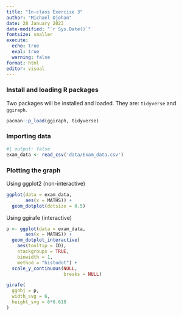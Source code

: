 ```yaml
---
title: "In-class Exercise 3"
author: "Michael Djohan"
date: 28 January 2023
date-modified: "`r Sys.Date()`"
fontsize: smaller
execute: 
  echo: true
  eval: true
  warning: false
format: html
editor: visual
---
```


### Install and loading R packages

Two packages will be installed and loaded. They are: `tidyverse` and `ggiraph`.

```r
pacman::p_load(ggiraph, tidyverse)
```

### Importing data

```r
#| output: false
exam_data <- read_csv('data/Exam_data.csv')
```
### Plotting the graph
Using ggplot2 (non-interactive)
```r
ggplot(data = exam_data,
       aes(x = MATHS)) +
  geom_dotplot(dotsize = 0.5)
```
Using ggirafe (interactive)
```r
p <- ggplot(data = exam_data,
       aes(x = MATHS)) +
  geom_dotplot_interactive(
    aes(tooltip = ID),
    stackgroups = TRUE,
    binwidth = 1,
    method = "histodot") +
  scale_y_continuous(NULL,
                     breaks = NULL)

girafe(
  ggobj = p,
  width_svg = 6,
  height_svg = 6*0.618
)
```

